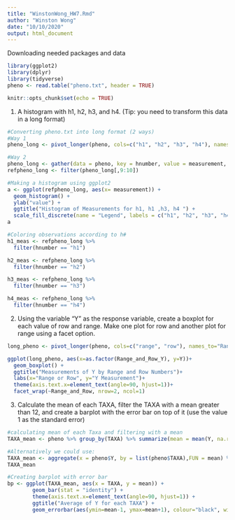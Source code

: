 ```yaml
---
title: "WinstonWong_HW7.Rmd"
author: "Winston Wong"
date: "10/10/2020"
output: html_document
---
```

Downloading needed packages and data
```r
library(ggplot2)
library(dplyr)
library(tidyverse)
pheno <- read.table("pheno.txt", header = TRUE)
```

```r
knitr::opts_chunk$set(echo = TRUE)
```

1) A histogram with h1, h2, h3, and h4. (Tip: you need to transform this data in a long format)
```r
#Converting pheno.txt into long format (2 ways)
#Way 1
pheno_long <- pivot_longer(pheno, cols=c("h1", "h2", "h3", "h4"), names_to="hnumber")

#Way 2
pheno_long <- gather(data = pheno, key = hnumber, value = measurement, h1:h4, factor_key = T)
refpheno_long <- filter(pheno_long[,9:10])

#Making a histogram using ggplot2
a <- ggplot(refpheno_long, aes(x= measurement)) +
  geom_histogram() +
  ylab("value") +
  ggtitle("Histogram of Measurements for h1, h1 ,h3, h4 ") +
  scale_fill_discrete(name = "Legend", labels = c("h1", "h2", "h3", "h4"))
a

#Coloring observations according to h#
h1_meas <- refpheno_long %>%
  filter(hnumber == "h1")

h2_meas <- refpheno_long %>%
  filter(hnumber == "h2")

h3_meas <- refpheno_long %>%
  filter(hnumber == "h3")

h4_meas <- refpheno_long %>%
  filter(hnumber == "h4")
```

2) Using the variable "Y" as the response variable, create a boxplot for each value of row and range. Make one plot for row and another plot for range using a facet option.
```r
long_pheno <- pivot_longer(pheno, cols=c("range", "row"), names_to="Range_and_Row", values_to="Range_and_Row_Y")

ggplot(long_pheno, aes(x=as.factor(Range_and_Row_Y), y=Y))+
  geom_boxplot() +
  ggtitle("Measurements of Y by Range and Row Numbers")+
  labs(x="Range or Row", y="Y Measurement")+
  theme(axis.text.x=element_text(angle=90, hjust=1))+
  facet_wrap(~Range_and_Row, nrow=2, ncol=1)

```

3) Calculate the mean of each TAXA, filter the TAXA with a mean greater than 12, and create a barplot with the error bar on top of it (use the value 1 as the standard error)
```r
#calculating mean of each Taxa and filtering with a mean
TAXA_mean <- pheno %>% group_by(TAXA) %>% summarize(mean = mean(Y, na.rm = T)) %>% filter(mean >12)

#Alternatively we could use:
TAXA_mean <- aggregate(x = pheno$Y, by = list(pheno$TAXA),FUN = mean) %>% filter(x > 12)
TAXA_mean

#Creating barplot with error bar
bp <- ggplot(TAXA_mean, aes(x = TAXA, y = mean)) + 
        geom_bar(stat = "identity") +
        theme(axis.text.x=element_text(angle=90, hjust=1)) +
        ggtitle("Average of Y for each TAXA") +
        geom_errorbar(aes(ymin=mean-1, ymax=mean+1), colour="black", width=.1)
```



